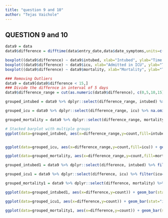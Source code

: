 ```yaml
---
title: "question 9 and 10"
author: "Tejas Vaichole"
---
```


## QUESTION 9 and 10

```r
data9 = data
data9$difference = difftime(data$entry_date,data$date_symptoms,units=c("days"))

boxplot((data9$difference) ~ data9$intubed, xlab="Intubed", ylab="Time taken to admit (in days)")
boxplot((data9$difference) ~ data9$icu, xlab="Admitted in ICU", ylab="Time taken to admit (in days)")
boxplot((data9$difference) ~ data9$mortality, xlab="Mortality", ylab="Time taken to admit (in days)")
```



```r
### Removing Outliers 
data9 = data9[data9$difference < 15,]
### Divide the differnce in interval of 5 days 
data9$difference_range = cut(as.numeric(data9$difference), c(0,5,10,15))

grouped_intubed = data9 %>% dplyr::select(difference_range, intubed) %>% na.omit() %>% group_by(difference_range, intubed) %>% summarise(count = n())

grouped_icu = data9 %>% dplyr::select(difference_range, icu) %>% na.omit() %>% group_by(difference_range, icu) %>% summarise(count = n())

grouped_mortality = data9 %>% dplyr::select(difference_range, mortality) %>% na.omit() %>% group_by(difference_range, mortality) %>% summarise(count = n())
```

```r
# Stacked barplot with multiple groups
ggplot(data=grouped_intubed, aes(x=difference_range,y=count,fill=intubed)) + geom_bar(stat="identity",position=position_dodge()) + xlab("Interval of time taken to admit (in days)") + ylab("Number of people")


ggplot(data=grouped_icu, aes(x=difference_range,y=count,fill=icu)) + geom_bar(stat="identity",position=position_dodge()) + xlab("Interval of time taken to admit (in days)") + ylab("Number of people")

ggplot(data=grouped_mortality, aes(x=difference_range,y=count,fill=mortality)) + geom_bar(stat="identity",position=position_dodge()) + xlab("Interval of time taken to admit (in days)") + ylab("Number of people")

```


```r
grouped_intubed1 = data9 %>% dplyr::select(difference, intubed) %>% filter(intubed=="Yes")  %>% na.omit() %>% group_by(difference) %>% summarise(count = n()) %>% mutate(difference = as.numeric(difference))

grouped_icu1 = data9 %>% dplyr::select(difference, icu) %>% filter(icu=="Yes")  %>% na.omit() %>% group_by(difference) %>% summarise(count = n()) %>% mutate(difference = as.numeric(difference))

grouped_mortality1 = data9 %>% dplyr::select(difference, mortality) %>% filter(mortality=="Died")  %>% na.omit() %>% group_by(difference) %>% summarise(count = n()) %>% mutate(difference = as.numeric(difference))

ggplot(data=grouped_intubed1, aes(x=difference,y=count)) + geom_bar(stat="identity") + xlab("Interval of time taken to admit (in days)") + ylab("Number of people intubed")

ggplot(data=grouped_icu1, aes(x=difference,y=count)) + geom_bar(stat="identity") + xlab("Interval of time taken to admit (in days)") + ylab("Number of people in icu")

ggplot(data=grouped_mortality1, aes(x=difference,y=count)) + geom_bar(stat="identity") + xlab("Interval of time taken to admit (in days)") + ylab("Number of people died")
```